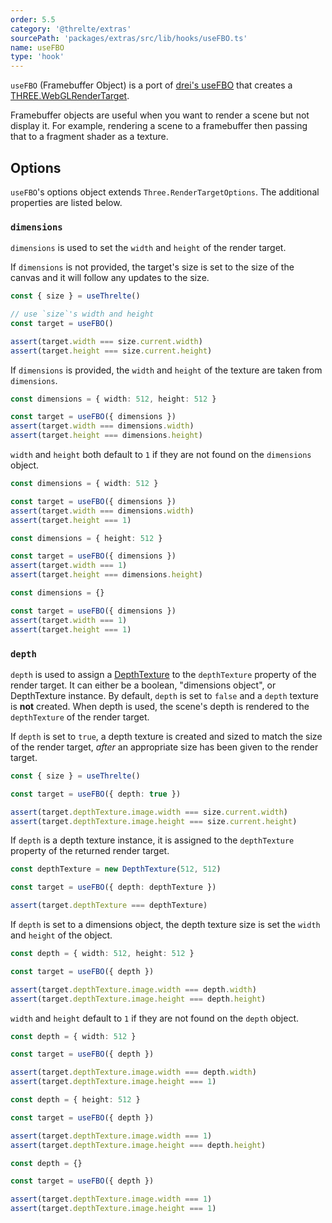 ```yaml
---
order: 5.5
category: '@threlte/extras'
sourcePath: 'packages/extras/src/lib/hooks/useFBO.ts'
name: useFBO
type: 'hook'
---
```


`useFBO` (Framebuffer Object) is a port of [drei's useFBO](https://github.com/pmndrs/drei#usefbo) that creates a [THREE.WebGLRenderTarget](https://threejs.org/docs/index.html#api/en/renderers/WebGLRenderTarget).

Framebuffer objects are useful when you want to render a scene but not display it. For example, rendering a scene to a framebuffer then passing that to a fragment shader as a texture.

<Example path="extras/use-fbo" />

## Options

`useFBO`'s options object extends `Three.RenderTargetOptions`. The additional properties are listed below.

### `dimensions`

`dimensions` is used to set the `width` and `height` of the render target.

If `dimensions` is not provided, the target's size is set to the size of the canvas and it will follow any updates to the size.

```typescript
const { size } = useThrelte()

// use `size`'s width and height
const target = useFBO()

assert(target.width === size.current.width)
assert(target.height === size.current.height)
```

If `dimensions` is provided, the `width` and `height` of the texture are taken from `dimensions`.

```typescript
const dimensions = { width: 512, height: 512 }

const target = useFBO({ dimensions })
assert(target.width === dimensions.width)
assert(target.height === dimensions.height)
```

`width` and `height` both default to `1` if they are not found on the `dimensions` object.

```typescript
const dimensions = { width: 512 }

const target = useFBO({ dimensions })
assert(target.width === dimensions.width)
assert(target.height === 1)
```

```typescript
const dimensions = { height: 512 }

const target = useFBO({ dimensions })
assert(target.width === 1)
assert(target.height === dimensions.height)
```

```typescript
const dimensions = {}

const target = useFBO({ dimensions })
assert(target.width === 1)
assert(target.height === 1)
```

### `depth`

`depth` is used to assign a [DepthTexture](https://threejs.org/docs/#api/en/textures/DepthTexture) to the `depthTexture` property of the render target. It can either be a boolean, "dimensions object", or DepthTexture instance. By default, `depth` is set to `false` and a `depth` texture is **not** created. When depth is used, the scene's depth is rendered to the `depthTexture` of the render target.

If `depth` is set to `true`, a depth texture is created and sized to match the size of the render target, _after_ an appropriate size has been given to the render target.

```typescript
const { size } = useThrelte()

const target = useFBO({ depth: true })

assert(target.depthTexture.image.width === size.current.width)
assert(target.depthTexture.image.height === size.current.height)
```

If `depth` is a depth texture instance, it is assigned to the `depthTexture` property of the returned render target.

```typescript
const depthTexture = new DepthTexture(512, 512)

const target = useFBO({ depth: depthTexture })

assert(target.depthTexture === depthTexture)
```

If `depth` is set to a dimensions object, the depth texture size is set the `width` and `height` of the object.

```typescript
const depth = { width: 512, height: 512 }

const target = useFBO({ depth })

assert(target.depthTexture.image.width === depth.width)
assert(target.depthTexture.image.height === depth.height)
```

`width` and `height` default to `1` if they are not found on the `depth` object.

```typescript
const depth = { width: 512 }

const target = useFBO({ depth })

assert(target.depthTexture.image.width === depth.width)
assert(target.depthTexture.image.height === 1)
```

```typescript
const depth = { height: 512 }

const target = useFBO({ depth })

assert(target.depthTexture.image.width === 1)
assert(target.depthTexture.image.height === depth.height)
```

```typescript
const depth = {}

const target = useFBO({ depth })

assert(target.depthTexture.image.width === 1)
assert(target.depthTexture.image.height === 1)
```
